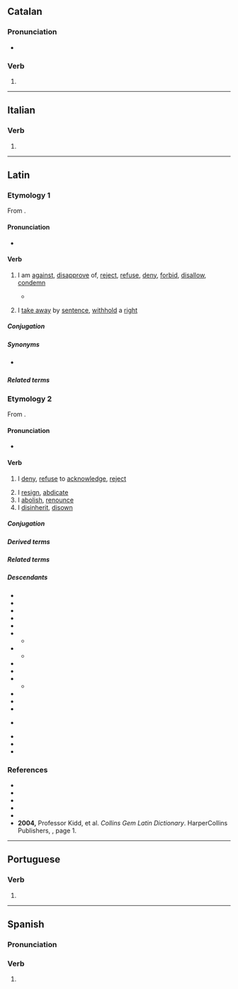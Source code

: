 {{also|abdicó|abdicò}}
==Catalan==

===Pronunciation===
* {{ca-IPA}}

===Verb===
{{head|ca|verb form}}

# {{ca-verb form of|p=1|n=sg|m=ind|t=pres|abdicar}}

----

==Italian==

===Verb===
{{head|it|verb form}}

# {{inflection of|it|abdicare||1|s|pres|indc}}

----

==Latin==

===Etymology 1===
From {{affix|la|ab-|t1=from|dīcō|t2=say}}.

====Pronunciation====
* {{la-IPA|abdīcō}}

====Verb====
{{la-verb|irreg|abdīcō}} {{tlb|la|rare}}

# {{lb|la|of an unfavorable omen|only once attested}} I am [[against]], [[disapprove]] of, [[reject]], [[refuse]], [[deny]], [[forbid]], [[disallow]], [[condemn]]
#: {{syn|la|prohibeō|vetō}}
#* {{Q|la|Cicero|De divinatione|1|17|31|quote=Itaque sue inventā ad merīdiem spectāns in vīneā mediā dīcitur cōnstitisse, cumque in quattuor partīs vīneam dīvīsisset trīsque partīs avēs '''abdīxissent''', quārtā parte, quae erat relīqua, in regiōnēs distribūta, mīrābilī magnitūdine ūvam, ut scriptum vidēmus, invēnit.|trans=So, with the sow found, he is said to have stood in the middle of the vinyard looking south, and when he divided the vinyard into four parts the birds '''refused''' three parts, and with the fourth part, which was remaining, divided into regions, he found, as we find written, a bunch of grapes of extraordinary size.}}
# {{lb|la|law}} I [[take away]] by [[sentence]], [[withhold]] a [[right]]

=====Conjugation=====
{{la-conj|irreg|abdīcō}}

=====Synonyms=====
* {{sense|withhold}} {{l|la|dētrahō}}

=====Related terms=====
{{rel4
|la|addīcō
|benedīcō
|condīcō
|contrādīcō
|dīcō
|ēdīcō
|indīcō
|interdīcō
|maledīcō
|praedīcō
|prōdīcō
|superdīcō
}}

===Etymology 2===
From {{affix|la|ab-|t1=from|dicō|t2=I dedicate}}.

====Pronunciation====
* {{la-IPA|abdicō}}

====Verb====
{{la-verb|1+|abdicō}}

# I [[deny]], [[refuse]] to [[acknowledge]], [[reject]]
#: {{syn|la|abnegō|abnuō|dēnegō|negō|recūsō|respuō}}
#: {{ant|la|approbō|cōnfiteor|dō|permittō}}
# I [[resign]], [[abdicate]]
# I [[abolish]], [[renounce]]
# I [[disinherit]], [[disown]]

=====Conjugation=====
{{la-conj|1+|abdicō}}

=====Derived terms=====
{{der3
|la|abdicātiō
|abdicatīvus
|abdicātrīx
}}

=====Related terms=====
{{rel3
|la|abdicātīvē
|dēdicō
|dicō
|indicō
|praedicō
}}

=====Descendants=====
{{attn|la|I think these are all borrowed but not sure}}
* {{desc|bor=1|sq|abdikoj}}
* {{desc|bor=1|ca|abdicar}}
* {{desc|bor=1|cs|abdikovat}}
* {{desc|bor=1|da|abdicere}}
* {{desc|bor=1|en|abdicate}}
* {{desc|bor=1|eo|abdiki}}
** {{desc|bor=1|io|abdikar}}
* {{desc|bor=1|de|abdizieren}}
** {{desc|bor=1|nl|abdiceren}}
* {{desc|bor=1|gl|abdicar}}
* {{desc|bor=1|it|abdicare}}
* {{desc|bor=1|frm|abdiquer}}
** {{desctree|fr|abdiquer}}
* {{desc|bor=1|nb|abdisere}}
* {{desc|bor=1|oc|abdicar}}
* {{desc|bor=1|pt|abdicar}}
* {{desc|bor=1|sh|-}}
*: {{desc|sclb=1|sh|абдицирати}}
*: {{desc|sclb=1|sh|abdicirati}}
* {{desc|bor=1|sl|abdicirati}}
* {{desc|bor=1|scn|abdicari}}
* {{desc|bor=1|es|abdicar}}

===References===
* {{R:L&S}}
* {{R:Elementary Lewis}}
* {{R:Gaffiot}}
* {{R:M&A}}
* {{R:NLW}}
* '''2004,''' Professor Kidd, et al. ''Collins Gem Latin Dictionary''. HarperCollins Publishers, {{ISBN|0-00-470763-X}}, page 1.

----

==Portuguese==

===Verb===
{{head|pt|verb form}}

# {{pt-verb-form-of|abdicar}}

----

==Spanish==

===Pronunciation===
{{es-IPA}}

===Verb===
{{head|es|verb form}}

# {{es-verb form of|ending=ar|mood=indicative|tense=present|pers=1|number=singular|abdicar}}